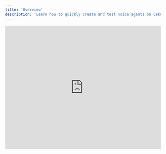```yaml
---
title: 'Overview'
description: 'Learn how to quickly create and test voice agents on Cekura without requiring any external API keys or integrations.'
---
```


<iframe
  width="100%"
  height="400px"
  style={{
  aspectRatio: '16 / 9',
  border: '1px solid #ccc',
  borderRadius: '8px',
  marginBottom: '20px'
}}
  src="https://www.tella.tv/video/beginners-guide-to-testing-ai-voice-agents-al7v/embed"
  frameborder="0"
  allow="accelerometer; autoplay; clipboard-write; encrypted-media; gyroscope; picture-in-picture"
  allowfullscreen
  title="Beginners Guide to Testing AI Voice Agents"
/>

## Quick Start Guide

Testing your voice agents on Cekura is simple and requires no external API keys. Our platform provides everything you need to get started immediately.

## Steps to Test Your Agent

<Steps>
  <Step title="Create an Agent">
    Follow the guide to [create your first agent](https://docs.cekura.ai/documentation/key-concepts/agents/overview#creating-your-first-agent).
  </Step>
  <Step title="Add Metrics">
    It is recommended to select all pre-defined metrics for comprehensive analysis.
  </Step>
  <Step title="Generate Evaluators">
    Set up evaluators to assess your agent's performance.
  </Step>
  <Step title="Select, Run, and Wait for Results">
    Choose the evaluators, execute the tests, and wait for the results to analyze your agent's performance.
  </Step>
</Steps>

### Testing Your Agent

Once created, your agent is immediately ready for testing. Cekura handles all the necessary backend processing, including:

* Transcript generation

* Voice synthesis

* Conversation management

<Note>
  No external API keys or assistant IDs are required. Cekura automatically manages all the necessary components for testing your agent.
</Note>

## Features Available for Testing

* **Real-time conversation testing**: Test your agent's responses in real-time

* **Transcript analysis**: Review generated transcripts for quality assurance

* **Performance metrics**: Track key performance indicators

* **Conversation flow validation**: Verify your agent's logic and responses

## Alternative Integration Options

If you need to integrate with specific platforms, check out our guides for:

* [VAPI Integration](/documentation/integrations/vapi-integration)

* [Retell Integration](/documentation/integrations/retell-integration)

## Next Steps

* Learn about [custom metrics](/documentation/key-concepts/metrics/custom-metrics)

* Explore [predefined metrics](/documentation/key-concepts/metrics/pre-defined-metrics)

* Set up [instruction following metric](/documentation/key-concepts/metrics/instruction-following-metric)
